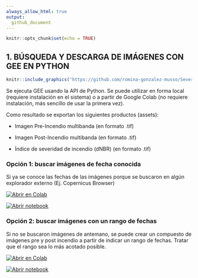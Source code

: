 ```yaml
---
always_allow_html: true
output:
  github_document
---
```


```r
knitr::opts_chunk$set(echo = TRUE)
```

## **1. BÚSQUEDA Y DESCARGA DE IMÁGENES CON GEE EN PYTHON**
```r
knitr::include_graphics("https://github.com/romina-gonzalez-musso/Severidad_incendios/blob/main/_images/2_PyGEE.png")
```


Se ejecuta GEE usando la API de Python. Se puede utilizar en forma local (requiere instalación en el sistema) o a partir de Google Colab (no requiere instalación, más sencillo de usar la primera vez). 

Como resultado se exportan los siguientes productos (assets): 

  - Imagen Pre-Incendio multibanda (en formato .tif)
  
  - Imagen Post-Incendio multibanda (en formato .tif)
  
  - Índice de severidad de incendio (dNBR) (en formato .tif)
  

### **Opción 1: buscar imágenes de fecha conocida**{#Notebook2}

Si ya se conoce las fechas de las imágenes porque se buscaron en algún explorador externo (Ej. Copernicus Browser)

[![Abrir en Colab](https://colab.research.google.com/assets/colab-badge.svg)](https://colab.research.google.com/github/romina-gonzalez-musso/Severidad_incendios/blob/main/Py_R/GEE_dNBR_2_Imagen_seleccionada.ipynb)

[![Abrir notebook](https://img.shields.io/badge/Ver%20Notebook%20en-Jupyter-orange?logo=jupyter)](https://github/romina-gonzalez-musso/Severidad_incendios/blob/main/Py_R/GEE_dNBR_2_Imagen_seleccionada.ipynb)

### **Opción 2: buscar imágenes con un rango de fechas**{#Notebook1}

Si no se buscaron imágenes de antemano, se puede crear un compuesto de imágenes pre y post incendio a partir de indicar un rango de fechas. Tratar que el rango sea lo más acotado posible. 

[![Abrir en Colab](https://colab.research.google.com/assets/colab-badge.svg)](https://colab.research.google.com/github/romina-gonzalez-musso/Severidad_incendios/blob/main/Py_R/GEE_dNBR_1_Compuesto_rango_fechas.ipynb)

[![Abrir notebook](https://img.shields.io/badge/Ver%20Notebook%20en-Jupyter-orange?logo=jupyter)](https://github/romina-gonzalez-musso/Severidad_incendios/blob/main/Py_R/GEE_dNBR_1_Compuesto_rango_fechas.ipynb)



